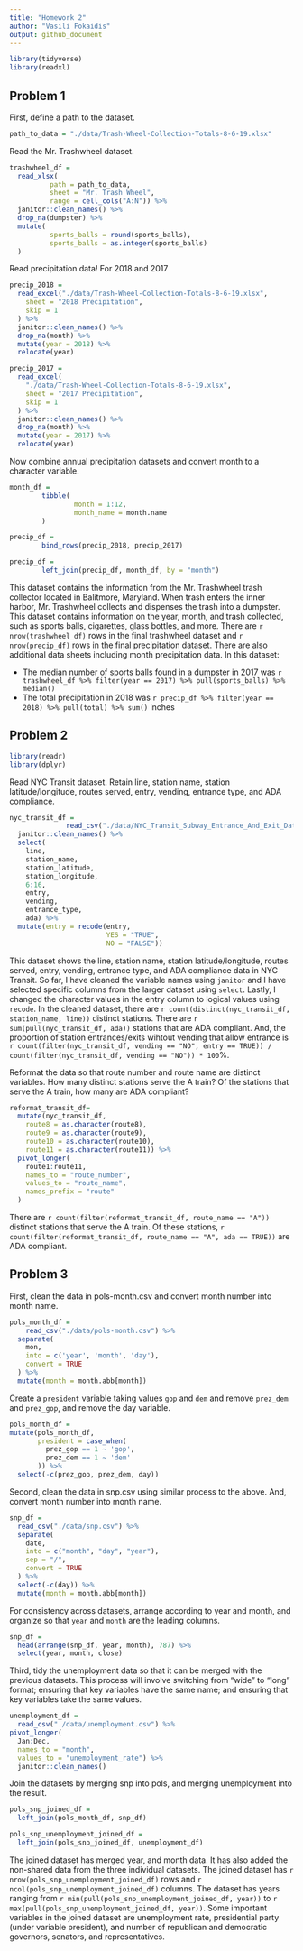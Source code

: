 ```yaml
---
title: "Homework 2"
author: "Vasili Fokaidis"
output: github_document
---
```


```r
library(tidyverse)
library(readxl)
```

## Problem 1

First, define a path to the dataset. 

```r
path_to_data = "./data/Trash-Wheel-Collection-Totals-8-6-19.xlsx"
```


Read the Mr. Trashwheel dataset.

```r
trashwheel_df =
  read_xlsx(
          path = path_to_data,
          sheet = "Mr. Trash Wheel",
          range = cell_cols("A:N")) %>%
  janitor::clean_names() %>%
  drop_na(dumpster) %>%
  mutate(
          sports_balls = round(sports_balls),
          sports_balls = as.integer(sports_balls)
  )
```

Read precipitation data! For 2018 and 2017

```r
precip_2018 =
  read_excel("./data/Trash-Wheel-Collection-Totals-8-6-19.xlsx",
    sheet = "2018 Precipitation",
    skip = 1
  ) %>%
  janitor::clean_names() %>%
  drop_na(month) %>%
  mutate(year = 2018) %>%
  relocate(year)

precip_2017 =
  read_excel(
    "./data/Trash-Wheel-Collection-Totals-8-6-19.xlsx",
    sheet = "2017 Precipitation",
    skip = 1
  ) %>%
  janitor::clean_names() %>%
  drop_na(month) %>%
  mutate(year = 2017) %>%
  relocate(year)
```


Now combine annual precipitation datasets and convert month to a character variable.

```r
month_df = 
        tibble(
                month = 1:12,
                month_name = month.name
        )

precip_df = 
        bind_rows(precip_2018, precip_2017)

precip_df =
        left_join(precip_df, month_df, by = "month")
```

This dataset contains the information from the Mr. Trashwheel trash collector located in Balitmore, Maryland. When trash enters the inner harbor, Mr. Trashwheel collects and dispenses the trash into a dumpster. This dataset contains information on the year, month, and trash collected, such as sports balls, cigarettes, glass bottles, and more. There are `r nrow(trashwheel_df)` rows in the final trashwheel dataset and `r nrow(precip_df)` rows in the final precipitation dataset. There are also additional data sheets including month precipitation data. In this dataset:

* The median number of sports balls found in a dumpster in 2017 was `r trashwheel_df %>% filter(year == 2017) %>% pull(sports_balls) %>% median()`
* The total precipitation in 2018 was `r precip_df %>% filter(year == 2018) %>% pull(total) %>% sum()` inches


## Problem 2

```r
library(readr)
library(dplyr)
```

Read NYC Transit dataset. Retain line, station name, station latitude/longitude, routes served, entry, vending, entrance type, and ADA compliance.

```r
nyc_transit_df =
              read_csv("./data/NYC_Transit_Subway_Entrance_And_Exit_Data.csv") %>%
  janitor::clean_names() %>%
  select(
    line, 
    station_name,
    station_latitude,
    station_longitude,
    6:16,
    entry,
    vending,
    entrance_type,
    ada) %>%
  mutate(entry = recode(entry,
                        YES = "TRUE",
                        NO = "FALSE")) 
```

This dataset shows the line, station name, station latitude/longitude, routes served, entry, vending, entrance type, and ADA compliance data in NYC Transit. So far, I have cleaned the variable names using `janitor` and I have selected specific columns from the larger dataset using `select`. Lastly, I changed the character values in the entry column to logical values using `recode`. In the cleaned dataset, there are `r count(distinct(nyc_transit_df, station_name, line))` distinct stations. There are `r sum(pull(nyc_transit_df, ada))` stations that are ADA compliant. And, the proportion of station entrances/exits wihtout vending that allow entrance is `r count(filter(nyc_transit_df, vending == "NO", entry == TRUE)) / count(filter(nyc_transit_df, vending == "NO")) * 100`%.



Reformat the data so that route number and route name are distinct variables. How many distinct stations serve the A train? Of the stations that serve the A train, how many are ADA compliant?

```r
reformat_transit_df=
  mutate(nyc_transit_df,
    route8 = as.character(route8),
    route9 = as.character(route9),
    route10 = as.character(route10),
    route11 = as.character(route11)) %>%
  pivot_longer(
    route1:route11,
    names_to = "route_number",
    values_to = "route_name",
    names_prefix = "route"
  )
```

There are `r count(filter(reformat_transit_df, route_name == "A"))` distinct stations that serve the A train. Of these stations, `r count(filter(reformat_transit_df, route_name == "A", ada == TRUE))` are ADA compliant.

## Problem 3

First, clean the data in pols-month.csv and convert month number into month name.

```r
pols_month_df =
    read_csv("./data/pols-month.csv") %>%
  separate(
    mon, 
    into = c('year', 'month', 'day'),
    convert = TRUE
  ) %>%
  mutate(month = month.abb[month])
```


Create a `president` variable taking values `gop` and `dem` and remove `prez_dem` and `prez_gop`, and remove the day variable.

```r
pols_month_df = 
mutate(pols_month_df,
       president = case_when(
         prez_gop == 1 ~ 'gop',
         prez_dem == 1 ~ 'dem'
       )) %>%
  select(-c(prez_gop, prez_dem, day))
```


Second, clean the data in snp.csv using similar process to the above. And, convert month number into month name.

```r
snp_df = 
  read_csv("./data/snp.csv") %>%
  separate(
    date,
    into = c("month", "day", "year"),
    sep = "/",
    convert = TRUE
  ) %>%
  select(-c(day)) %>%
  mutate(month = month.abb[month])
```


For consistency across datasets, arrange according to year and month, and organize so that `year` and `month` are the leading columns.

```r
snp_df =
  head(arrange(snp_df, year, month), 787) %>%
  select(year, month, close)
```


Third, tidy the unemployment data so that it can be merged with the previous datasets. This process will involve switching from "wide" to "long" format; ensuring that key variables have the same name; and ensuring that key variables take the same values.

```r
unemployment_df =
  read_csv("./data/unemployment.csv") %>%
pivot_longer(
  Jan:Dec,
  names_to = "month", 
  values_to = "unemployment_rate") %>%
  janitor::clean_names()
```


Join the datasets by merging snp into pols, and merging unemployment into the result.

```r
pols_snp_joined_df = 
  left_join(pols_month_df, snp_df)

pols_snp_unemployment_joined_df =
  left_join(pols_snp_joined_df, unemployment_df)
```

The joined dataset has merged year, and month data. It has also added the non-shared data from the three individual datasets. The joined dataset has `r nrow(pols_snp_unemployment_joined_df)` rows and `r ncol(pols_snp_unemployment_joined_df)` columns. The dataset has years ranging from `r min(pull(pols_snp_unemployment_joined_df, year))` to `r max(pull(pols_snp_unemployment_joined_df, year))`. Some important variables in the joined dataset are unemployment rate, presidential party (under variable president), and number of republican and democratic governors, senators, and representatives.